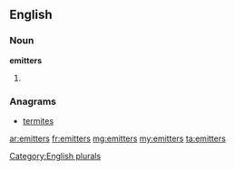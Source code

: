 ==English==

===Noun===
'''emitters'''

# {{plural of|[[emitter]]}}

===Anagrams===
* [[termites#English|termites]]

[[Category:English plurals]]

[[ar:emitters]]
[[fr:emitters]]
[[mg:emitters]]
[[my:emitters]]
[[ta:emitters]]